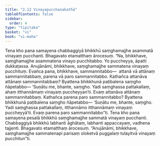 ```yaml
---
title: "2.12 Vinayapucchanakathā"
tableOfContents: false
sidebar:
  order: 4
type: "tipitaka"
basket: "vi"
book: "vi-maha"
---
```



<DynamicBreadcrumb />

<Division number="151" book="vi-maha" bookNo="3" page="152">

<Paragraph number="629" book="vi-maha">
Tena kho pana samayena chabbaggiyā bhikkhū saṃghamajjhe asammatā vinayaṃ pucchanti. Bhagavato etamatthaṃ ārocesuṃ. “Na, bhikkhave, saṃghamajjhe asammatena vinayo pucchitabbo. Yo puccheyya, āpatti dukkaṭassa. Anujānāmi, bhikkhave, saṃghamajjhe sammatena vinayaṃ pucchituṃ. Evañca pana, bhikkhave, sammannitabbo—  attanā vā attānaṃ sammannitabbaṃ, parena vā paro sammannitabbo. Kathañca attanāva attānaṃ sammannitabbaṃ? Byattena bhikkhunā paṭibalena saṃgho ñāpetabbo—
</Paragraph>

<Paragraph number="630" book="vi-maha">
‘Suṇātu me, bhante, saṃgho. Yadi saṃghassa pattakallaṃ, ahaṃ itthannāmaṃ vinayaṃ puccheyyan’ti. Evaṃ attanāva attānaṃ sammannitabbaṃ.
</Paragraph>

<Paragraph number="631" book="vi-maha">
Kathañca parena paro sammannitabbo? Byattena bhikkhunā paṭibalena saṃgho ñāpetabbo—
</Paragraph>

<Paragraph number="632" book="vi-maha">
‘Suṇātu me, bhante, saṃgho. Yadi saṃghassa pattakallaṃ, itthannāmo itthannāmaṃ vinayaṃ puccheyyā’ti. Evaṃ parena paro sammannitabbo”ti.
</Paragraph>

<Paragraph number="633" book="vi-maha">
Tena kho pana samayena pesalā bhikkhū saṃghamajjhe sammatā vinayaṃ pucchanti. Chabbaggiyā bhikkhū labhanti āghātaṃ, labhanti appaccayaṃ, vadhena tajjenti. Bhagavato etamatthaṃ ārocesuṃ. “Anujānāmi, bhikkhave, saṃghamajjhe sammatenapi parisaṃ oloketvā puggalaṃ tulayitvā vinayaṃ pucchitun”ti.
</Paragraph>
</Division>